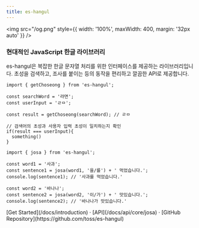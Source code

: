 ```yaml
---
title: es-hangul
---
```



<style jsx global>{`
  body {
    background-image: radial-gradient(#ddd 1px, transparent 0), radial-gradient(#ddd 1px, transparent 0);
    background-position:
      0 0,
      20px 20px;
    background-size: 40px 40px;
    word-break: keep-all;
  }
  .dark body {
    background-image: radial-gradient(#333 1px, transparent 0), radial-gradient(#333 1px, transparent 0);
  }
`}</style>

<img src="/og.png" style={{ width: '100%', maxWidth: 400, margin: '32px auto' }} />

<div className="flex flex-col items-center justify-center gap-8 pt-6 text-center">
  <div className="flex flex-col items-center gap-4">
    <div className="relative text-3xl">
      <h3 className="">현대적인 JavaScript 한글 라이브러리</h3>
    </div>
    <Callout className="w-full">
      es-hangul은 복잡한 한글 문자열 처리를 위한 인터페이스를 제공하는 라이브러리입니다. 초성을 검색하고, 조사를 붙이는 등의 동작을 편리하고 깔끔한 API로 제공합니다.
    </Callout>
  </div>
</div>

```tsx
import { getChoseong } from 'es-hangul';

const searchWord = '라면';
const userInput = 'ㄹㅁ';

const result = getChoseong(searchWord); // ㄹㅁ

// 검색어의 초성과 사용자 입력 초성이 일치하는지 확인
if(result === userInput){
  something()
}
```


```tsx
import { josa } from 'es-hangul';

const word1 = '사과';
const sentence1 = josa(word1, '을/를') + ' 먹었습니다.';
console.log(sentence1); // '사과를 먹었습니다.'

const word2 = '바나나';
const sentence2 = josa(word2, '이/가') + ' 맛있습니다.';
console.log(sentence2); // '바나나가 맛있습니다.'
```

<div className="mt-16 mb-20 text-center">
  [Get Started](/docs/introduction) · [API](/docs/api/core/josa) · [GitHub Repository](https://github.com/toss/es-hangul)
</div>
